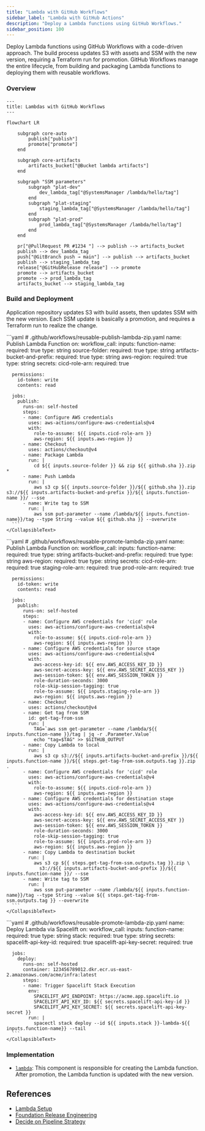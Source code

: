 ```yaml
---
title: "Lambda with GitHub Workflows"
sidebar_label: "Lambda with GitHub Actions"
description: "Deploy a Lambda functions using GitHub Workflows."
sidebar_position: 100
---
```


<Intro>
  Deploy Lambda functions using GitHub Workflows with a code-driven approach. The build process updates S3 with assets and SSM with the new version, requiring a Terraform run for promotion. GitHub Workflows manage the entire lifecycle, from building and packaging Lambda functions to deploying them with reusable workflows.
</Intro>

### Overview

```mermaid
---
title: Lambdas with GitHub Workflows
---

flowchart LR

    subgraph core-auto
        publish["publish"]
        promote["promote"]
    end

    subgraph core-artifacts
        artifacts_bucket["@Bucket lambda artifacts"]
    end

    subgraph "SSM parameters"
        subgraph "plat-dev"
            dev_lambda_tag["@SystemsManager /lambda/hello/tag"]
        end
        subgraph "plat-staging"
            staging_lambda_tag["@SystemsManager /lambda/hello/tag"]
        end
        subgraph "plat-prod"
            prod_lambda_tag["@SystemsManager /lambda/hello/tag"]
        end
    end

    pr["@PullRequest PR #1234 "] --> publish --> artifacts_bucket
    publish --> dev_lambda_tag
    push["@GitBranch push → main"] --> publish --> artifacts_bucket
    publish --> staging_lambda_tag
    release["@GitHubRelease release"] --> promote
    promote --> artifacts_bucket
    promote --> prod_lambda_tag
    artifacts_bucket --> staging_lambda_tag
```

### Build and Deployment

Application repository updates S3 with build assets, then updates SSM with the new version.
Each SSM update is basically a promotion, and requires a Terraform run to realize the change.

<Tabs queryString="workflow">
  <TabItem value="feature" label="Build and Dev">
    <CollapsibleText type="medium">
      ```yaml
      # .github/workflows/reusable-publish-lambda-zip.yaml
      name: Publish Lambda Function
      on:
        workflow_call:
          inputs:
            function-name:
              required: true
              type: string
            source-folder:
              required: true
              type: string
            artifacts-bucket-and-prefix:
              required: true
              type: string
            aws-region:
              required: true
              type: string
          secrets:
            cicd-role-arn:
              required: true

      permissions:
        id-token: write
        contents: read

      jobs:
        publish:
          runs-on: self-hosted
          steps:
          - name: Configure AWS credentials
            uses: aws-actions/configure-aws-credentials@v4
            with:
              role-to-assume: ${{ inputs.cicd-role-arn }}
              aws-region: ${{ inputs.aws-region }}
          - name: Checkout
            uses: actions/checkout@v4
          - name: Package Lambda
            run: |
              cd ${{ inputs.source-folder }} && zip ${{ github.sha }}.zip *
          - name: Push Lambda
            run: |
              aws s3 cp ${{ inputs.source-folder }}/${{ github.sha }}.zip s3://${{ inputs.artifacts-bucket-and-prefix }}/${{ inputs.function-name }}/ --sse
          - name: Write tag to SSM
            run: |
              aws ssm put-parameter --name /lambda/${{ inputs.function-name}}/tag --type String --value ${{ github.sha }} --overwrite
      ```
    </CollapsibleText>
  </TabItem>
  <TabItem value="promote" label="Promote Release">
    <CollapsibleText type="medium">
      ```yaml
      # .github/workflows/reusable-promote-lambda-zip.yaml
      name: Publish Lambda Function
      on:
        workflow_call:
          inputs:
            function-name:
              required: true
              type: string
            artifacts-bucket-and-prefix:
              required: true
              type: string
            aws-region:
              required: true
              type: string
          secrets:
            cicd-role-arn:
              required: true
            staging-role-arn:
              required: true
            prod-role-arn:
              required: true

      permissions:
        id-token: write
        contents: read

      jobs:
        publish:
          runs-on: self-hosted
          steps:
          - name: Configure AWS credentials for 'cicd' role
            uses: aws-actions/configure-aws-credentials@v4
            with:
              role-to-assume: ${{ inputs.cicd-role-arn }}
              aws-region: ${{ inputs.aws-region }}
          - name: Configure AWS credentials for source stage
            uses: aws-actions/configure-aws-credentials@v4
            with:
              aws-access-key-id: ${{ env.AWS_ACCESS_KEY_ID }}
              aws-secret-access-key: ${{ env.AWS_SECRET_ACCESS_KEY }}
              aws-session-token: ${{ env.AWS_SESSION_TOKEN }}
              role-duration-seconds: 3000
              role-skip-session-tagging: true
              role-to-assume: ${{ inputs.staging-role-arn }}
              aws-region: ${{ inputs.aws-region }}
          - name: Checkout
            uses: actions/checkout@v4
          - name: Get tag from SSM
            id: get-tag-from-ssm
            run: |
              TAG=`aws ssm get-parameter --name /lambda/${{ inputs.function-name }}/tag | jq -r .Parameter.Value`
              echo "tag=$TAG" >> $GITHUB_OUTPUT
          - name: Copy Lambda to local
            run: |
              aws s3 cp s3://${{ inputs.artifacts-bucket-and-prefix }}/${{ inputs.function-name }}/${{ steps.get-tag-from-ssm.outputs.tag }}.zip .
          - name: Configure AWS credentials for 'cicd' role
            uses: aws-actions/configure-aws-credentials@v4
            with:
              role-to-assume: ${{ inputs.cicd-role-arn }}
              aws-region: ${{ inputs.aws-region }}
          - name: Configure AWS credentials for destination stage
            uses: aws-actions/configure-aws-credentials@v4
            with:
              aws-access-key-id: ${{ env.AWS_ACCESS_KEY_ID }}
              aws-secret-access-key: ${{ env.AWS_SECRET_ACCESS_KEY }}
              aws-session-token: ${{ env.AWS_SESSION_TOKEN }}
              role-duration-seconds: 3000
              role-skip-session-tagging: true
              role-to-assume: ${{ inputs.prod-role-arn }}
              aws-region: ${{ inputs.aws-region }}
          - name: Copy Lambda to destination bucket
            run: |
              aws s3 cp ${{ steps.get-tag-from-ssm.outputs.tag }}.zip \
                s3://${{ inputs.artifacts-bucket-and-prefix }}/${{ inputs.function-name }}/ --sse
          - name: Write tag to SSM
            run: |
              aws ssm put-parameter --name /lambda/${{ inputs.function-name}}/tag --type String --value ${{ steps.get-tag-from-ssm.outputs.tag }} --overwrite
      ```
    </CollapsibleText>
  </TabItem>

  <TabItem value="deploy" label="Optional: Deploy with Spacelift">
    <CollapsibleText type="medium">
      ```yaml
      # .github/workflows/reusable-promote-lambda-zip.yaml
      name: Deploy Lambda via Spacelift
      on:
        workflow_call:
          inputs:
            function-name:
              required: true
              type: string
            stack:
              required: true
              type: string
          secrets:
            spacelift-api-key-id:
              required: true
            spacelift-api-key-secret:
              required: true

      jobs:
        deploy:
          runs-on: self-hosted
          container: 123456789012.dkr.ecr.us-east-2.amazonaws.com/acme/infra:latest
          steps:
          - name: Trigger Spacelift Stack Execution
            env:
              SPACELIFT_API_ENDPOINT: https://acme.app.spacelift.io
              SPACELIFT_API_KEY_ID: ${{ secrets.spacelift-api-key-id }}
              SPACELIFT_API_KEY_SECRET: ${{ secrets.spacelift-api-key-secret }}
            run: |
              spacectl stack deploy --id ${{ inputs.stack }}-lambda-${{ inputs.function-name}} --tail
      ```
    </CollapsibleText>
  </TabItem>
</Tabs>

### Implementation

- [`lambda`](/components/library/aws/lambda/): This component is responsible for creating the Lambda function.
After promotion, the Lambda function is updated with the new version.

## References
- [Lambda Setup](/layers/software-delivery/lambda)
- [Foundation Release Engineering](/layers/software-delivery/lambda/)
- [Decide on Pipeline Strategy](/layers/software-delivery/design-decisions/decide-on-pipeline-strategy)



